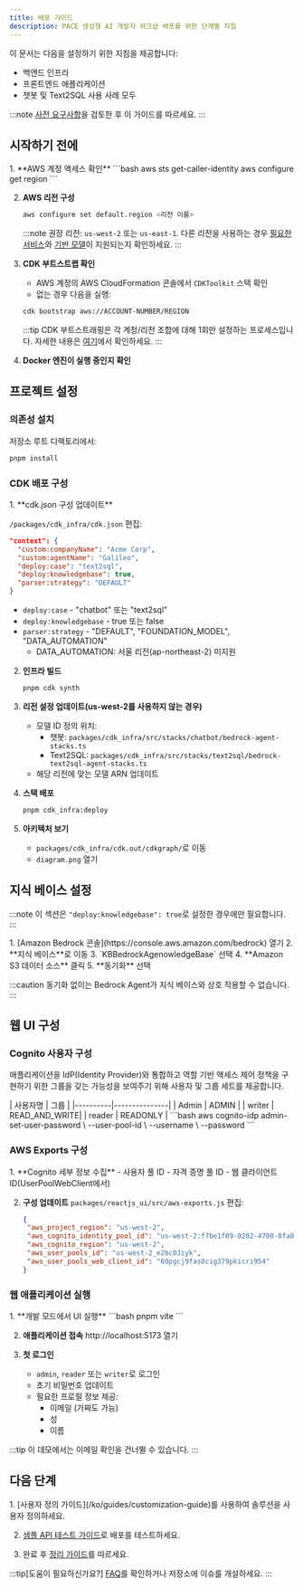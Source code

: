 ```yaml
---
title: 배포 가이드
description: PACE 생성형 AI 개발자 워크샵 배포를 위한 단계별 지침
---
```



이 문서는 다음을 설정하기 위한 지침을 제공합니다:
- 백엔드 인프라
- 프론트엔드 애플리케이션
- 챗봇 및 Text2SQL 사용 사례 모두


:::note
[사전 요구사항](/ko/intro/getting-started#사전-요구사항)을 검토한 후 이 가이드를 따르세요.
:::

## 시작하기 전에

<Steps>
1. **AWS 계정 액세스 확인**
   ```bash
   aws sts get-caller-identity
   aws configure get region
   ```

2. **AWS 리전 구성**
   ```bash
   aws configure set default.region <리전 이름>
   ```
   :::note
   권장 리전: `us-west-2` 또는 `us-east-1`. 다른 리전을 사용하는 경우 [필요한 서비스](/ko/applications/cdk-infra-guide)와 [기반 모델](/ko/intro/getting-started/#필수-aws-설정)이 지원되는지 확인하세요.
   :::

3. **CDK 부트스트랩 확인**
   - AWS 계정의 AWS CloudFormation 콘솔에서 `CDKToolkit` 스택 확인
   - 없는 경우 다음을 실행:
   ```bash
   cdk bootstrap aws://ACCOUNT-NUMBER/REGION
   ```
   :::tip
   CDK 부트스트래핑은 각 계정/리전 조합에 대해 1회만 설정하는 프로세스입니다. 자세한 내용은 [여기](https://docs.aws.amazon.com/cdk/v2/guide/bootstrapping.html)에서 확인하세요.
   :::

4. **Docker 엔진이 실행 중인지 확인**
</Steps>

## 프로젝트 설정

### 의존성 설치

저장소 루트 디렉토리에서:
```bash
pnpm install
```

### CDK 배포 구성

<Steps>
1. **cdk.json 구성 업데이트**
   
   `/packages/cdk_infra/cdk.json` 편집:
   ```json
   "context": {
     "custom:companyName": "Acme Corp",
     "custom:agentName": "Galileo",
     "deploy:case": "text2sql",
     "deploy:knowledgebase": true,
     "parser:strategy": "DEFAULT"
   }
   ```

   - `deploy:case` - "chatbot" 또는 "text2sql"
   - `deploy:knowledgebase` - true 또는 false
   - `parser:strategy` - "DEFAULT", "FOUNDATION_MODEL", "DATA_AUTOMATION"
      - DATA_AUTOMATION: 서울 리전(ap-northeast-2) 미지원

2. **인프라 빌드**
   ```bash
   pnpm cdk synth
   ```

3. **리전 설정 업데이트(us-west-2를 사용하지 않는 경우)**
   - 모델 ID 정의 위치:
     - 챗봇: `packages/cdk_infra/src/stacks/chatbot/bedrock-agent-stacks.ts`
     - Text2SQL: `packages/cdk_infra/src/stacks/text2sql/bedrock-text2sql-agent-stacks.ts`
   - 해당 리전에 맞는 모델 ARN 업데이트

4. **스택 배포**
   ```bash
   pnpm cdk_infra:deploy
   ```

5. **아키텍처 보기**
   - `packages/cdk_infra/cdk.out/cdkgraph/`로 이동
   - `diagram.png` 열기
</Steps>

## 지식 베이스 설정

:::note
이 섹션은 `"deploy:knowledgebase": true`로 설정한 경우에만 필요합니다.
:::

<Steps>
1. [Amazon Bedrock 콘솔](https://console.aws.amazon.com/bedrock) 열기
2. **지식 베이스**로 이동
3. `KBBedrockAgenowledgeBase` 선택
4. **Amazon S3 데이터 소스** 클릭
5. **동기화** 선택
</Steps>

:::caution
동기화 없이는 Bedrock Agent가 지식 베이스와 상호 작용할 수 없습니다.
:::

## 웹 UI 구성

### Cognito 사용자 구성

애플리케이션을 IdP(Identity Provider)와 통합하고 역할 기반 액세스 제어 정책을 구현하기 위한 그룹을 갖는 가능성을 보여주기 위해 사용자 및 그룹 세트를 제공합니다.

<Tabs>
  <TabItem label="기본 사용자">
    | 사용자명 | 그룹           |
    |----------|---------------|
    | Admin    | ADMIN         |
    | writer   | READ_AND_WRITE|
    | reader   | READONLY      |
  </TabItem>
  
  <TabItem label="비밀번호 설정">
    ```bash
    aws cognito-idp admin-set-user-password \
      --user-pool-id <User Pool Id> \
      --username <USERNAME> \
      --password <PASSWORD>
    ```
  </TabItem>
</Tabs>

### AWS Exports 구성

<Steps>
1. **Cognito 세부 정보 수집**
   - 사용자 풀 ID
   - 자격 증명 풀 ID
   - 웹 클라이언트 ID(UserPoolWebClient에서)

2. **구성 업데이트**
   `packages/reactjs_ui/src/aws-exports.js` 편집:
   ```json
   {
    "aws_project_region": "us-west-2",
    "aws_cognito_identity_pool_id": "us-west-2:f7be1f09-0202-4700-8fa8-55346a2ec4f5",
    "aws_cognito_region": "us-west-2",
    "aws_user_pools_id": "us-west-2_e2bc0Jiyk",
    "aws_user_pools_web_client_id": "60pgcj9fas0cig379pkicri954"
   }
   ```
</Steps>

### 웹 애플리케이션 실행

<Steps>
1. **개발 모드에서 UI 실행**
   ```bash
   pnpm vite
   ```

2. **애플리케이션 접속**
   http://localhost:5173 열기

3. **첫 로그인**
   - `admin`, `reader` 또는 `writer`로 로그인
   - 초기 비밀번호 업데이트
   - 필요한 프로필 정보 제공:
     - 이메일 (가짜도 가능)
     - 성
     - 이름
</Steps>

:::tip
이 데모에서는 이메일 확인을 건너뛸 수 있습니다.
:::

## 다음 단계

<Steps>
1. [사용자 정의 가이드](/ko/guides/customization-guide)를 사용하여 솔루션을 사용자 정의하세요.

2. [샘플 API 테스트 가이드](/ko/guides/api-testing-guide)로 배포를 테스트하세요.

3. 완료 후 [정리 가이드](/ko/guides/cleanup-guide)를 따르세요.
</Steps>

:::tip[도움이 필요하신가요?]
[FAQ](/ko/faq/faq)를 확인하거나 저장소에 이슈를 개설하세요.
::: 